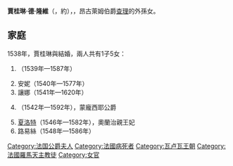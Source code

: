 {{Multiple issues|
{{Expand language|1=en|time=2020-11-05T14:40:12+00:00}}
{{Unreferenced|time=2020-11-05T14:40:12+00:00}}
}}
{{Infobox noble
| name        = 賈桂琳·德·隆維
| image       = Jacqueline de Longwy.png
| image_size=250px
| title       = 蒙龐西耶公爵夫人
| birth_date  = 約1520年
| death_date  = {{Death date and age|1561|8|28|1520|df=y}}
| death_place = {{flag|Kingdom of France}}[[巴黎|巴黎]]
| father      = [[隆維的若望四世|隆維的若望四世]]
| mother      = [[昂古萊姆的讓娜|昂古萊姆的讓娜]]
| religion    = [[羅馬天主教|羅馬天主教]]
}}
'''賈桂琳·德·隆維'''（{{lang-fr|Jacqueline de Longwy}}，約{{bd|1520年||1561年|8月28日}}），{{le|蒙龐西耶公爵夫人|List of consorts of Montpensier}}，昂古萊姆伯爵[[查理_(昂古萊姆伯爵)|查理]]的外孫女。

== 家庭 ==
1538年，賈桂琳與{{le|路易 (蒙龐西耶公爵)|Louis, Duke of Montpensier|蒙龐西耶的路易}}結婚，兩人共有1子5女：
# {{link-fr|波旁-旺多姆的法蘭索瓦絲|Françoise de Bourbon-Vendôme|法蘭索瓦絲}}（1539年—1587年）
# 安妮（1540年—1577年）
# 讓娜（1541年—1620年）
# {{le|法蘭索瓦 (蒙龐西耶公爵)|François, Duke of Montpensier|法蘭索瓦}}（1542年—1592年），蒙龐西耶公爵
# [[波旁-蒙龐西耶的夏洛特|夏洛特]]（1546年—1582年），奧蘭治親王妃
# 路易絲（1548年—1586年）

{{normdaten}}
{{DEFAULTSORT:Longwy}}
[[Category:法国公爵夫人|Category:法国公爵夫人]]
[[Category:法國病死者|Category:法國病死者]]
[[Category:瓦卢瓦王朝|Category:瓦卢瓦王朝]]
[[Category:法國羅馬天主教徒|Category:法國羅馬天主教徒]]
[[Category:女官|Category:女官]]